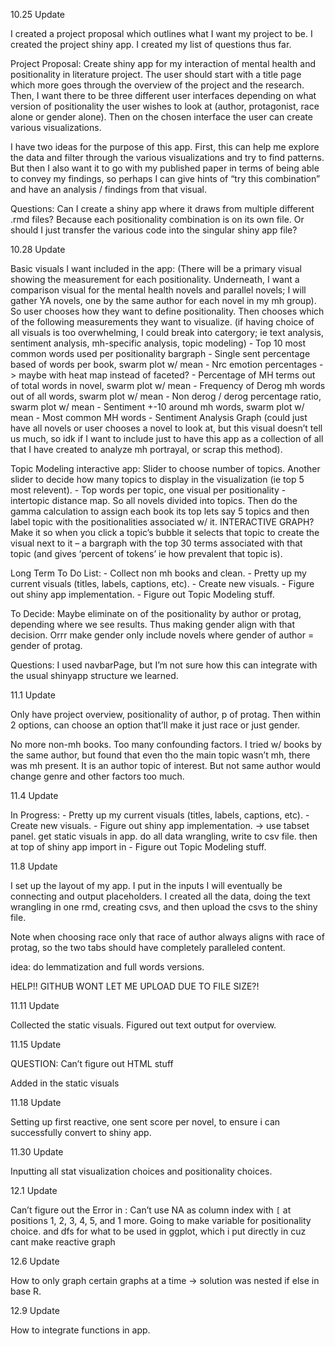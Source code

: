 10.25 Update

I created a project proposal which outlines what I want my project to be. I created the project shiny app. I created my list of questions thus far. 

Project Proposal:
Create shiny app for my interaction of mental health and positionality in literature project. The user should start with a title page which more goes through the overview of the project and the research. Then, I want there to be three different user interfaces depending on what version of positionality the user wishes to look at (author, protagonist, race alone or gender alone). Then on the chosen interface the user can create various visualizations. 

I have two ideas for the purpose of this app. First, this can help me explore the data and filter through the various visualizations and try to find patterns. 
But then I also want it to go with my published paper in terms of being able to convey my findings, so perhaps I can give hints of "try this combination" and have an analysis / findings from that visual.

Questions:
Can I create a shiny app where it draws from multiple different .rmd files? Because each positionality combination is on its own file. Or should I just transfer the various code into the singular shiny app file?

10.28 Update

Basic visuals I want included in the app: 
(There will be a primary visual showing the measurement for each positionality. Underneath, I want a comparison visual for the mental health novels and parallel novels; I will gather YA novels, one by the same author for each novel in my mh group). So user chooses how they want to define positionality. Then chooses which of the following measurements they want to visualize. (if having choice of all visuals is too overwhelming, I could break into catergory; ie text analysis, sentiment analysis, mh-specific analysis, topic modeling) 
- Top 10 most common words used per positionality bargraph
- Single sent percentage based of words per book, swarm plot w/ mean
- Nrc emotion percentages -> maybe with heat map instead of faceted?
- Percentage of MH terms out of total words in novel, swarm plot w/ mean
- Frequency of Derog mh words out of all words, swarm plot w/ mean
- Non derog / derog percentage ratio, swarm plot w/ mean
- Sentiment +-10 around mh words, swarm plot w/ mean
- Most common MH words
- Sentiment Analysis Graph (could just have all novels or user chooses a novel to look at, but this visual doesn't tell us much, so idk if I want to include just to have this app as a collection of all that I have created to analyze mh portrayal, or scrap this method).

Topic Modeling interactive app:
Slider to choose number of topics. 
Another slider to decide how many topics to display in the visualization (ie top 5 most relevent).
- Top words per topic, one visual per positionality
- intertopic distance map. So all novels divided into topics. Then do the gamma calculation to assign each book its top lets say 5 topics and then label topic with the positionalities associated w/ it. INTERACTIVE GRAPH? Make it so when you click a topic's bubble it selects that topic to create the visual next to it -- a bargraph with the top 30 terms associated with that topic (and gives 'percent of tokens' ie how prevalent that topic is).

Long Term To Do List:
- Collect non mh books and clean. 
- Pretty up my current visuals (titles, labels, captions, etc).
- Create new visuals.
- Figure out shiny app implementation.
- Figure out Topic Modeling stuff.

To Decide: Maybe eliminate on of the positionality by author or protag, depending where we see results. Thus making gender align with that decision. Orrr make gender only include novels where gender of author = gender of protag.

Questions:
I used navbarPage, but I'm not sure how this can integrate with the usual shinyapp structure we learned.

11.1 Update

Only have project overview, positionality of author, p of protag. Then within 2 options, can choose an option that'll make it just race or just gender.

No more non-mh books. Too many confounding factors. I tried w/ books by the same author, but found that even tho the main topic wasn't mh, there was mh present. It is an author topic of interest. But not same author would change genre and other factors too much.

11.4 Update

In Progress:
- Pretty up my current visuals (titles, labels, captions, etc).
- Create new visuals.
- Figure out shiny app implementation.
-> use tabset panel. get static visuals in app. do all data wrangling, write to csv file. then at top of shiny app import in
- Figure out Topic Modeling stuff.

11.8 Update

I set up the layout of my app. I put in the inputs I will eventually be connecting and output placeholders. I created all the data, doing the text wrangling in one rmd, creating csvs, and then upload the csvs to the shiny file.

Note when choosing race only that race of author always aligns with race of protag, so the two tabs should have completely paralleled content.

idea: do lemmatization and full words versions.

HELP!! GITHUB WONT LET ME UPLOAD DUE TO FILE SIZE?!

11.11 Update

Collected the static visuals. Figured out text output for overview.

11.15 Update

QUESTION: Can't figure out HTML stuff 

Added in the static visuals

11.18 Update

Setting up first reactive, one sent score per novel, to ensure i can successfully convert to shiny app.

11.30 Update

Inputting all stat visualization choices and positionality choices.

12.1 Update

Can't figure out the Error in : Can't use NA as column index with `[` at positions 1, 2, 3, 4, 5, and 1 more.
Going to make variable for positionality choice. and dfs for what to be used in ggplot, which i put directly in cuz cant make reactive graph

12.6 Update

How to only graph certain graphs at a time -> solution was nested if else in base R.

12.9 Update

How to integrate functions in app. 